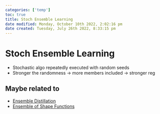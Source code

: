 ```yaml
---
categories: ['temp']
toc: true
title: Stoch Ensemble Learning
date modified: Monday, October 10th 2022, 2:02:16 pm
date created: Tuesday, July 26th 2022, 8:33:15 pm
---
```


# Stoch Ensemble Learning
- Stochastic algo repeatedly executed with random seeds
- Stronger the randomness -> more members included -> stronger reg

## Maybe related to
- [Ensemble Distillation](Ensemble Distillation.qmd)
- [Ensemble of Shape Functions](Ensemble of Shape Functions.qmd)



